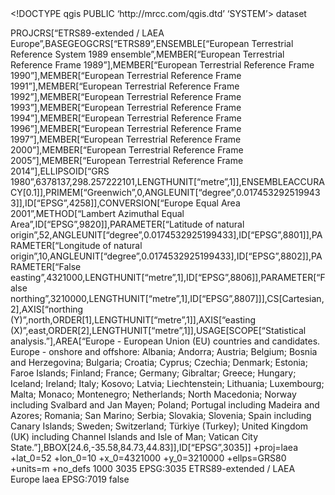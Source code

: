 <!DOCTYPE qgis PUBLIC 'http://mrcc.com/qgis.dtd' 'SYSTEM'>
<qgis version="3.32.3-Lima">
  <identifier></identifier>
  <parentidentifier></parentidentifier>
  <language></language>
  <type>dataset</type>
  <title></title>
  <abstract></abstract>
  <links/>
  <dates/>
  <fees></fees>
  <encoding></encoding>
  <crs>
    <spatialrefsys nativeFormat="Wkt">
      <wkt>PROJCRS["ETRS89-extended / LAEA Europe",BASEGEOGCRS["ETRS89",ENSEMBLE["European Terrestrial Reference System 1989 ensemble",MEMBER["European Terrestrial Reference Frame 1989"],MEMBER["European Terrestrial Reference Frame 1990"],MEMBER["European Terrestrial Reference Frame 1991"],MEMBER["European Terrestrial Reference Frame 1992"],MEMBER["European Terrestrial Reference Frame 1993"],MEMBER["European Terrestrial Reference Frame 1994"],MEMBER["European Terrestrial Reference Frame 1996"],MEMBER["European Terrestrial Reference Frame 1997"],MEMBER["European Terrestrial Reference Frame 2000"],MEMBER["European Terrestrial Reference Frame 2005"],MEMBER["European Terrestrial Reference Frame 2014"],ELLIPSOID["GRS 1980",6378137,298.257222101,LENGTHUNIT["metre",1]],ENSEMBLEACCURACY[0.1]],PRIMEM["Greenwich",0,ANGLEUNIT["degree",0.0174532925199433]],ID["EPSG",4258]],CONVERSION["Europe Equal Area 2001",METHOD["Lambert Azimuthal Equal Area",ID["EPSG",9820]],PARAMETER["Latitude of natural origin",52,ANGLEUNIT["degree",0.0174532925199433],ID["EPSG",8801]],PARAMETER["Longitude of natural origin",10,ANGLEUNIT["degree",0.0174532925199433],ID["EPSG",8802]],PARAMETER["False easting",4321000,LENGTHUNIT["metre",1],ID["EPSG",8806]],PARAMETER["False northing",3210000,LENGTHUNIT["metre",1],ID["EPSG",8807]]],CS[Cartesian,2],AXIS["northing (Y)",north,ORDER[1],LENGTHUNIT["metre",1]],AXIS["easting (X)",east,ORDER[2],LENGTHUNIT["metre",1]],USAGE[SCOPE["Statistical analysis."],AREA["Europe - European Union (EU) countries and candidates. Europe - onshore and offshore: Albania; Andorra; Austria; Belgium; Bosnia and Herzegovina; Bulgaria; Croatia; Cyprus; Czechia; Denmark; Estonia; Faroe Islands; Finland; France; Germany; Gibraltar; Greece; Hungary; Iceland; Ireland; Italy; Kosovo; Latvia; Liechtenstein; Lithuania; Luxembourg; Malta; Monaco; Montenegro; Netherlands; North Macedonia; Norway including Svalbard and Jan Mayen; Poland; Portugal including Madeira and Azores; Romania; San Marino; Serbia; Slovakia; Slovenia; Spain including Canary Islands; Sweden; Switzerland; Türkiye (Turkey); United Kingdom (UK) including Channel Islands and Isle of Man; Vatican City State."],BBOX[24.6,-35.58,84.73,44.83]],ID["EPSG",3035]]</wkt>
      <proj4>+proj=laea +lat_0=52 +lon_0=10 +x_0=4321000 +y_0=3210000 +ellps=GRS80 +units=m +no_defs</proj4>
      <srsid>1000</srsid>
      <srid>3035</srid>
      <authid>EPSG:3035</authid>
      <description>ETRS89-extended / LAEA Europe</description>
      <projectionacronym>laea</projectionacronym>
      <ellipsoidacronym>EPSG:7019</ellipsoidacronym>
      <geographicflag>false</geographicflag>
    </spatialrefsys>
  </crs>
  <extent/>
</qgis>
